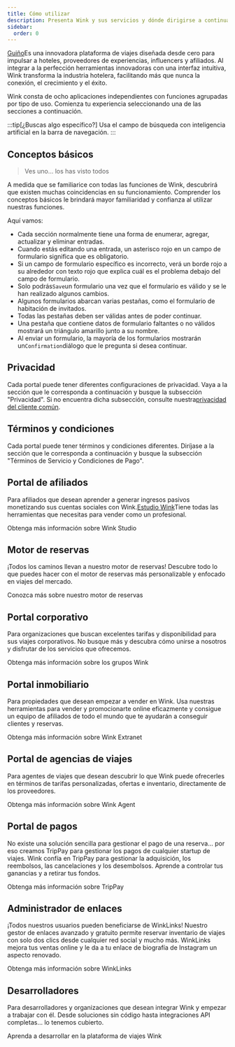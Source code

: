 ```yaml
---
title: Cómo utilizar
description: Presenta Wink y sus servicios y dónde dirigirse a continuación.
sidebar:
  order: 0
---
```


[Guiño](https://wink.travel)Es una innovadora plataforma de viajes diseñada desde cero para impulsar a hoteles, proveedores de experiencias, influencers y afiliados. Al integrar a la perfección herramientas innovadoras con una interfaz intuitiva, Wink transforma la industria hotelera, facilitando más que nunca la conexión, el crecimiento y el éxito.

Wink consta de ocho aplicaciones independientes con funciones agrupadas por tipo de uso.
Comienza tu experiencia seleccionando una de las secciones a continuación.

:::tip\[¿Buscas algo específico?]
Usa el campo de búsqueda con inteligencia artificial en la barra de navegación.
:::

## Conceptos básicos

> Ves uno... los has visto todos

A medida que se familiarice con todas las funciones de Wink, descubrirá que existen muchas coincidencias en su funcionamiento.
Comprender los conceptos básicos le brindará mayor familiaridad y confianza al utilizar nuestras funciones.

Aquí vamos:

* Cada sección normalmente tiene una forma de enumerar, agregar, actualizar y eliminar entradas.
* Cuando estás editando una entrada, un asterisco rojo<Badge text="*" variant="danger" size="large" />
  en un campo de formulario significa que es obligatorio.
* Si un campo de formulario específico es incorrecto, verá un borde rojo a su alrededor con texto rojo que explica cuál es el problema debajo del campo de formulario.
* Solo podrás`Save`un formulario una vez que el formulario es válido y se le han realizado algunos cambios.
* Algunos formularios abarcan varias pestañas, como el formulario de habitación de invitados.
* Todas las pestañas deben ser válidas antes de poder continuar.
* Una pestaña que contiene datos de formulario faltantes o no válidos mostrará un triángulo amarillo<Badge text="⚠️" variant="caution" size="large" />
  junto a su nombre.
* Al enviar un formulario, la mayoría de los formularios mostrarán un`Confirmation`diálogo que le pregunta si desea continuar.

## Privacidad

Cada portal puede tener diferentes configuraciones de privacidad. Vaya a la sección que le corresponda a continuación y busque la subsección "Privacidad". Si no encuentra dicha subsección, consulte nuestra[privacidad del cliente común](/booking-engine/privacy).

## Términos y condiciones

Cada portal puede tener términos y condiciones diferentes. Diríjase a la sección que le corresponda a continuación y busque la subsección "Términos de Servicio y Condiciones de Pago".

## Portal de afiliados

Para afiliados que desean aprender a generar ingresos pasivos monetizando sus cuentas sociales con Wink.[Estudio Wink](https://studio.wink.travel)Tiene todas las herramientas que necesitas para vender como un profesional.

<LinkButton href="/studio/what-is-studio">
  Obtenga más información sobre Wink Studio
</LinkButton>


## Motor de reservas

¡Todos los caminos llevan a nuestro motor de reservas! Descubre todo lo que puedes hacer con el motor de reservas más personalizable y enfocado en viajes del mercado.

<LinkButton href="/booking-engine/in-a-nutshell">
  Conozca más sobre nuestro motor de reservas
</LinkButton>


## Portal corporativo

Para organizaciones que buscan excelentes tarifas y disponibilidad para sus viajes corporativos. No busque más y descubra cómo unirse a nosotros y disfrutar de los servicios que ofrecemos.

<LinkButton href="/corporate/what-is-group">
  Obtenga más información sobre los grupos Wink
</LinkButton>


## Portal inmobiliario

Para propiedades que desean empezar a vender en Wink. Usa nuestras herramientas para vender y promocionarte online eficazmente y consigue un equipo de afiliados de todo el mundo que te ayudarán a conseguir clientes y reservas.

<LinkButton href="/extranet/what-is-extranet">
  Obtenga más información sobre Wink Extranet
</LinkButton>


## Portal de agencias de viajes

Para agentes de viajes que desean descubrir lo que Wink puede ofrecerles en términos de tarifas personalizadas, ofertas e inventario, directamente de los proveedores.

<LinkButton href="/travel-agent/what-is-agent">
  Obtenga más información sobre Wink Agent
</LinkButton>


## Portal de pagos

No existe una solución sencilla para gestionar el pago de una reserva... por eso creamos TripPay para gestionar los pagos de cualquier startup de viajes. Wink confía en TripPay para gestionar la adquisición, los reembolsos, las cancelaciones y los desembolsos.
Aprende a controlar tus ganancias y a retirar tus fondos.

<LinkButton href="/payment/what-is-trip-pay">
  Obtenga más información sobre TripPay
</LinkButton>


## Administrador de enlaces

¡Todos nuestros usuarios pueden beneficiarse de WinkLinks! Nuestro gestor de enlaces avanzado y gratuito permite reservar inventario de viajes con solo dos clics desde cualquier red social y mucho más.
WinkLinks mejora tus ventas online y le da a tu enlace de biografía de Instagram un aspecto renovado.

<LinkButton href="/link-manager/wink-links">
  Obtenga más información sobre WinkLinks
</LinkButton>


## Desarrolladores

Para desarrolladores y organizaciones que desean integrar Wink y empezar a trabajar con él. Desde soluciones sin código hasta integraciones API completas... lo tenemos cubierto.

<LinkButton href="/developers/build-on-wink">
  Aprenda a desarrollar en la plataforma de viajes Wink
</LinkButton>

